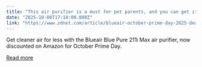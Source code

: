 ```yaml
---
title: "This air purifier is a must for pet parents, and you can get it for up to 36% off during Prime Day"
date: "2025-10-08T17:18:00.000Z"
link: "https://www.zdnet.com/article/blueair-october-prime-day-2025-deal/"
---
```


Get cleaner air for less with the Blueair Blue Pure 211i Max air purifier, now discounted on Amazon for October Prime Day.

[Read more](https://www.zdnet.com/article/blueair-october-prime-day-2025-deal/)
